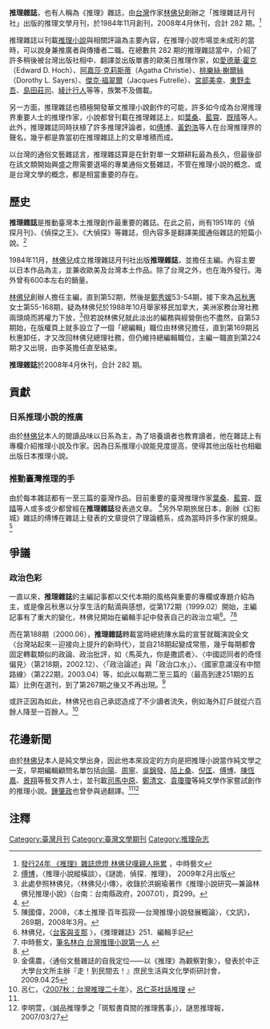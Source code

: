 {{Infobox Newspaper
| name                = 《推理》雜誌
| image               = 
| caption             = 
| type                = [[雜誌|雜誌]]
| format              = 三十二開，自31期改為二十五開
| owners              = 推理月刊雜誌社
| publisher           = 推理月刊雜誌社
| editor              = 林佛兒
| chiefeditor         = 
| assoceditor         = 
| staff               = 
| foundation          = 1984年11月-2008年4月共282期
| ceased publication  = 
| political           = 
| language            = [[正體中文|正體中文]]
| price               = 
| headquarters        =
| circulation         = 
| ISSN                = 
| website             = 無
}}

'''推理雜誌'''，也有人稱為《推理》雜誌，由[[台灣|台灣]]作家[[林佛兒|林佛兒]]創辦之「推理雜誌月刊社」出版的推理文學月刊，於1984年11月創刊，2008年4月休刊，合計 282 期。<ref>[http://news.chinatimes.com/Chinatimes/Philology/Philology-artnews/0,3409,112008060700048+110513+20080607+news,00.html 發行24年 《推理》雜誌熄燈 林佛兒嘆親人拖累] {{webarchive|url=https://web.archive.org/web/20100912163404/http://news.chinatimes.com/Chinatimes/Philology/Philology-artnews/0,3409,112008060700048+110513+20080607+news,00.html |date=2010-09-12 }}，中時藝文</ref>

推理雜誌以刊載[[推理小說|推理小說]]與相關評論為主要內容，在推理小說市場並未成形的當時，可以說身兼推廣者與傳播者二職。在總數共 282 期的推理雜誌當中，介紹了許多稍後被台灣出版社相中、翻譯並出版單書的歐美日推理作家，如[[愛德華·霍克|愛德華·霍克]]（Edward D. Hoch）、[[阿嘉莎·克莉斯蒂|阿嘉莎·克莉斯蒂]]（Agatha Christie）、[[桃樂絲·榭爾絲|桃樂絲·榭爾絲]]（Dorothy L. Sayers）、[[傑克·福翠爾|傑克·福翠爾]]（Jacques Futrelle）、[[宮部美幸|宮部美幸]]、[[東野圭吾|東野圭吾]]、[[島田莊司|島田莊司]]、[[綾辻行人|綾辻行人]]等等，族繁不及備載。

另一方面，推理雜誌也積極開發華文推理小說創作的可能，許多如今成為台灣推理界重要人士的推理作家，小說都曾刊載在推理雜誌上，如[[葉桑|葉桑]]、[[藍霄|藍霄]]、[[既晴|既晴]]等人。此外，推理雜誌同時扶植了許多推理評論者，如[[傅博_(小說家)|傅博]]、[[黃鈞浩|黃鈞浩]]等人在台灣推理界的聲名，幾乎都是靠當初在推理雜誌上的文章堆積而成。

以台灣的通俗文藝雜誌言，推理雜誌算是在針對單一文類耕耘最為長久，但最後卻在該文類開始興盛之際需要退場的專業通俗文藝雜誌，不管在推理小說的概念、或是台灣文學的概念，都是相當重要的存在。

==歷史==

'''推理雜誌'''是推動臺灣本土推理創作最重要的雜誌。在此之前，尚有1951年的《偵探月刊》、《偵探之王》、《大偵探》等雜誌，但內容多是翻譯美國通俗雜誌的短篇小說。<ref>[[傅博_(小說家)|傅博]]，〈推理小說縱橫談〉，《謎詭．偵探．推理》， 2009年2月出版</ref>

1984年11月，[[林佛兒|林佛兒]]成立推理雜誌月刊社出版'''推理雜誌'''，並擔任主編。內容主要以日本作品為主，並兼收歐美及台灣本土作品。除了台灣之外，也在海外發行。海外曾有600本左右的銷量。

[[林佛兒|林佛兒]]創辦人擔任主編，直到第52期，然後是[[鄭秀媛|鄭秀媛]]53-54期，接下來為[[呂秋惠|呂秋惠]]女士第55-168期，疑為林佛兒於1988年10月舉家移民加拿大，美洲家務台灣社務兩頭燒而將權力下放，<ref>此處參照林佛兒，〈林佛兒小傳〉，收錄於洪婉瑜著作《推理小說研究—兼論林佛兒推理小說》（台南：台南縣政府，2007.01），頁299。</ref>但若說林佛兒就此淡出的編務與經營倒也不盡然，自第53期始，在版權頁上就多設立了一個「總編輯」職位由林佛兒擔任，直到第169期呂秋惠卸任，才又改回林佛兒總理社務，但仍維持總編輯職位，主編一職直到第224期才又出現，由李英擔任直至結束。

'''推理雜誌'''於2008年4月休刊，合計 282 期。

==貢獻==

===日系推理小說的推廣===

由於[[林佛兒|林佛兒]]本人的閱讀品味以日系為主，為了培養讀者也教育讀者，他在雜誌上有專欄介紹推理小說及作家。因為日系推理小說能見度提高，使得其他出版社也相繼出版日本推理小說。

===推動臺灣推理的手===

由於每本雜誌都有一至三篇的臺灣作品。目前重要的臺灣推理作家[[葉桑|葉桑]]、[[藍霄|藍霄]]、[[既晴|既晴]]等人或多或少都曾經在'''推理雜誌'''發表過文章。 <ref>{{Cite web |url=http://www.share543.com/html/articles/sunny/list_of_writers.html |title=推理雜誌上的本土作家名單及作品(1期-------282期) |access-date=2009-06-08 |archive-date=2016-03-04 |archive-url=https://web.archive.org/web/20160304134053/http://www.share543.com/html/articles/sunny/list_of_writers.html |dead-url=no }}</ref>另外早期旅居日本，創辦《幻影城》雜誌的傅博在雜誌上發表的文章提供了理論體系，成為當時許多作家的規臬。<ref name="#1">陳國偉，2008，〈本土推理‧百年孤寂──台灣推理小說發展概論〉，《文訊》，269期，2008年3月。</ref>

==爭議==

===政治色彩===

一直以來，'''推理雜誌'''的主編記事都以交代本期的風格與重要的專欄或專題介紹為主，或是像呂秋惠以分享生活的點滴與感想，從第172期（1999.02）開始，主編記事有了重大的變化，林佛兒開始在編輯手記中發表自己的政治立場<ref>林佛兒，〈[http://ws.twl.ncku.edu.tw/hak-chia/l/lim-put-ji/tai-kheh.htm 台客與支那] {{webarchive|url=https://web.archive.org/web/20070816144437/http://ws.twl.ncku.edu.tw/hak-chia/l/lim-put-ji/tai-kheh.htm |date=2007-08-16 }}〉，《推理雜誌》251．編輯手記</ref>。<ref>中時藝文，[http://news.chinatimes.com/Chinatimes/Philology/Philology-artnews/0,3409,112008060700049+110513+20080607+news,00.html 筆名林白 台灣推理小說第一人] {{webarchive|url=https://web.archive.org/web/20090618214905/http://news.chinatimes.com/Chinatimes/Philology/Philology-artnews/0,3409,112008060700049+110513+20080607+news,00.html |date=2009-06-18 }}</ref><ref>{{Cite web |url=http://www.ylib.com/class/topic3/show1.asp?No=48300&Object=stage |title=《關於推理雜誌....我實在受夠了》 |access-date=2009-06-08 |archive-date=2010-02-28 |archive-url=https://web.archive.org/web/20100228154714/http://www.ylib.com/class/topic3/show1.asp?No=48300&Object=stage |dead-url=no }}</ref>

而在第188期（2000.06），'''推理雜誌'''轉載當時總統陳水扁的宣誓就職演說全文〈台灣站起來－迎接向上提升的新時代〉，並自218期起變成常態，幾乎每期都會固定轉載類似的政論、政治批評，如〈馬英九，你是撒謊者〉、〈中國認同者的奇怪偏見〉（第218期，2002.12）、〈「政治論述」與「政治口水」〉、〈國家意識沒有中間路線〉（第222期，2003.04）等，如此以每期二至三篇的（最高到達251期的五篇）比例在選刊，到了第267期之後又不再出現。<ref>金儒農，〈通俗文藝雜誌的自我定位——以《推理》為觀察對象〉，發表於中正大學台文所主辦『走！到民間去！』庶民生活與文化學術研討會，2009.04.25</ref>

或許正因為如此，林佛兒也自己承認造成了不少讀者流失，例如海外訂戶就從六百餘人降至一百餘人。<ref>呂仁，〈[http://lueren.pixnet.net/blog/post/9836003 2007秋：台灣推理二十年]{{dead link|date=2018年3月 |bot=InternetArchiveBot |fix-attempted=yes }}〉，[http://lueren.pixnet.net/blog 呂仁茶社話推理] {{Wayback|url=http://lueren.pixnet.net/blog |date=20191201152349 }}</ref>


==花邊新聞==
由於[[林佛兒|林佛兒]]本人是純文學出身，因此他本來設定的方向是把推理小說當作純文學之一支，早期編輯顧問名單包括[[向陽|向陽]]、[[周寧|周寧]]、[[吳錦發|吳錦發]]、[[陌上桑|陌上桑]]、[[倪匡|倪匡]]、[[傅博_(小說家)|傅博]]、[[陳恆嘉|陳恆嘉]]、[[景翔|景翔]]等藝文界人士，並刊載[[司馬中原|司馬中原]]、[[鄭清文|鄭清文]]、[[袁瓊瓊|袁瓊瓊]]等純文學作家嘗試創作的推理小說。[[鍾肇政|鍾肇政]]也曾參與過翻譯。<ref name="#1"/><ref>李明萱，〈誠品推理季之「斑駁書頁間的推理舊事」〉，謎思推理報，2007/03/27</ref>

==注釋==
<div class="references-small">
<references />
</div>

[[Category:臺灣月刊|Category:臺灣月刊]]
[[Category:臺灣文學期刊|Category:臺灣文學期刊]]
[[Category:推理杂志|Category:推理杂志]]